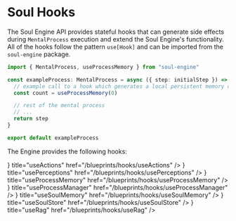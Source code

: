 # Soul Hooks

The Soul Engine API provides stateful hooks that can generate side effects during `MentalProcess` execution and extend the Soul Engine's functionality. All of the hooks follow the pattern `use[Hook]` and can be imported from the `soul-engine` package.

```typescript filename="exampleProcess.ts" {1,5}
import { MentalProcess, useProcessMemory } from "soul-engine"

const exampleProcess: MentalProcess = async ({ step: initialStep }) => {
  // example call to a hook which generates a local persistent memory container
  const count = useProcessMemory(0)

  // rest of the mental process
  // ...
  return step
}

export default exampleProcess
```

The Engine provides the following hooks:




<Cards>
  <Card
    icon={<FaBolt />}
    title="useActions"
    href="/blueprints/hooks/useActions"
  />
  <Card
    icon={<FaEye />}
    title="usePerceptions"
    href="/blueprints/hooks/usePerceptions"
  />
  <Card
    icon={<FaMemory />}
    title="useProcessMemory"
    href="/blueprints/hooks/useProcessMemory"
  />
  <Card
    icon={<FaCog />}
    title="useProcessManager"
    href="/blueprints/hooks/useProcessManager"
  />
  <Card
    icon={<FaBrain />}
    title="useSoulMemory"
    href="/blueprints/hooks/useSoulMemory"
  />
  <Card
    icon={<FaDatabase />}
    title="useSoulStore"
    href="/blueprints/hooks/useSoulStore"
  />
  <Card
    icon={<FaSortAmountUpAlt />}
    title="useRag"
    href="/blueprints/hooks/useRag"
  />
</Cards>